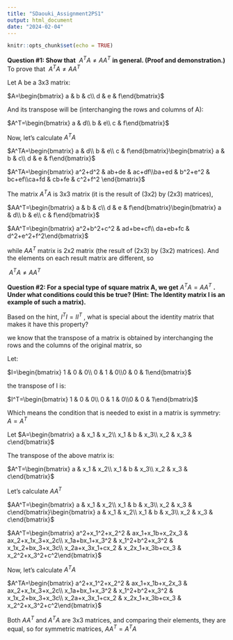```yaml
---
title: "SDaouki_Assignment2PS1"
output: html_document
date: "2024-02-04"
---
```


```r
knitr::opts_chunk$set(echo = TRUE)
```

**Question #1: Show that** $\ A^T A\neq AA^T$ **in general. (Proof and demonstration.)**\
To prove that $\ A^T A\neq AA^T$

Let A be a 3x3 matrix:

$A=\begin{bmatrix} a & b & c\\ d & e & f\end{bmatrix}$

And its transpose will be (interchanging the rows and columns of A):

$A^T=\begin{bmatrix} a & d\\ b & e\\ c & f\end{bmatrix}$

Now, let's calculate $A^TA$

$A^TA=\begin{bmatrix} a & d\\ b & e\\ c & f\end{bmatrix}\begin{bmatrix} a & b & c\\ d & e & f\end{bmatrix}$

$A^TA=\begin{bmatrix} a^2+d^2 & ab+de & ac+df\\ba+ed & b^2+e^2 & bc+ef\\ca+fd & cb+fe & c^2+f^2 \end{bmatrix}$

The matrix $A^TA$ is 3x3 matrix (it is the result of (3x2) by (2x3) matrices),

$AA^T=\begin{bmatrix} a & b & c\\ d & e & f\end{bmatrix}\begin{bmatrix} a & d\\ b & e\\ c & f\end{bmatrix}$

$AA^T=\begin{bmatrix} a^2+b^2+c^2 & ad+be+cf\\ da+eb+fc & d^2+e^2+f^2\end{bmatrix}$

while $AA^T$ matrix is 2x2 matrix (the result of (2x3) by (3x2) matrices). And the elements on each result matrix are different, so

$\ A^T A\neq AA^T$				

**Question #2: For a special type of square matrix A, we get** $A^T A = AA^T$ **. Under what conditions could this be true? (Hint: The Identity matrix I is an example of such a matrix).**

Based on the hint, $I^TI= II^T$ , what is special about the identity matrix that makes it have this property?

we know that the transpose of a matrix is obtained by interchanging the rows and the columns of the original matrix, so

Let:

$I=\begin{bmatrix} 1 & 0 & 0\\ 0 & 1 & 0\\0 & 0 & 1\end{bmatrix}$		

the transpose of I is:
			

$I^T=\begin{bmatrix} 1 & 0 & 0\\ 0 & 1 & 0\\0 & 0 & 1\end{bmatrix}$
		

Which means the condition that is needed to exist in a matrix is symmetry: $A=A^T$

Let $A=\begin{bmatrix} a & x_1 & x_2\\ x_1 & b & x_3\\ x_2 & x_3 & c\end{bmatrix}$
	
The transpose of the above matrix is:

$A^T=\begin{bmatrix} a & x_1 & x_2\\ x_1 & b & x_3\\ x_2 & x_3 & c\end{bmatrix}$

Let's calculate $AA^T$

$AA^T=\begin{bmatrix} a & x_1 & x_2\\ x_1 & b & x_3\\ x_2 & x_3 & c\end{bmatrix}\begin{bmatrix} a & x_1 & x_2\\ x_1 & b & x_3\\ x_2 & x_3 & c\end{bmatrix}$

$AA^T=\begin{bmatrix} a^2+x_1^2+x_2^2 & ax_1+x_1b+x_2x_3 & ax_2+x_1x_3+x_2c\\ x_1a+bx_1+x_3^2 & x_1^2+b^2+x_3^2 & x_1x_2+bx_3+x_3c\\ x_2a+x_3x_1+cx_2 & x_2x_1+x_3b+cx_3 & x_2^2+x_3^2+c^2\end{bmatrix}$

Now, let's calculate $A^TA$

$A^TA=\begin{bmatrix} a^2+x_1^2+x_2^2 & ax_1+x_1b+x_2x_3 & ax_2+x_1x_3+x_2c\\ x_1a+bx_1+x_3^2 & x_1^2+b^2+x_3^2 & x_1x_2+bx_3+x_3c\\ x_2a+x_3x_1+cx_2 & x_2x_1+x_3b+cx_3 & x_2^2+x_3^2+c^2\end{bmatrix}$

Both $AA^T$ and $A^TA$ are 3x3 matrices, and comparing their elements, they are equal, so for symmetric matrices, $AA^T=A^TA$

